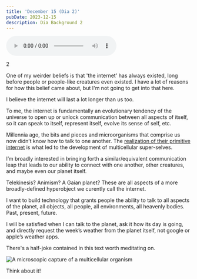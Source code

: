 ```yaml
---
title: 'December 15 (Dia 2)'
pubDate: 2023-12-15
description: Dia Background 2
---
```


<audio controls preload>
    <source src="http://100.92.194.30/dia-2.mp3" type="audio/mpeg"/>
    Your browser does not support the audio element.
</audio>

2

One of my weirder beliefs is that 'the internet' has always existed, long before people or people-like creatures even existed. I have a lot of reasons for how this belief came about, but I'm not going to get into that here.

I believe the internet will last a lot longer than us too. 

To me, the internet is fundamentally an evolutionary tendency of the universe to open up or unlock communication between all aspects of itself, so it can speak to itself, represent itself, evolve its sense of self, etc.

Millennia ago, the bits and pieces and microorganisms that comprise us now didn’t know how to talk to one another. The [realization of their primitive internet](https://en.wikipedia.org/wiki/Symbiogenesis) is what led to the development of multicellular super-selves. 

I’m broadly interested in bringing forth a similar/equivalent communication leap that leads to our ability to connect with one another, other creatures, and maybe even our planet itself. 

Telekinesis? Animism? A Gaian planet? These are all aspects of a more broadly-defined hyperobject we curently call the internet.

I want to build technology that grants people the ability to talk to all aspects of the planet, all objects, all people, all environments, all heavenly bodies. Past, present, future.

I will be satisfied when I can talk to the planet, ask it how its day is going, and directly request the week’s weather from the planet itself, not google or apple’s weather apps.

There's a half-joke contained in this text worth meditating on.

<Image src={Cells} alt="A microscopic capture of a multicellular organism"/>

Think about it!
